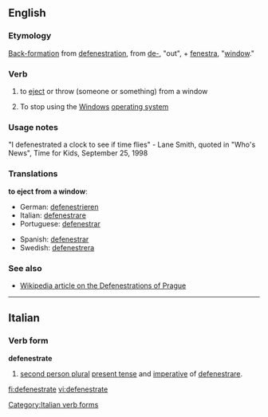 {{was wotd|2006|February|28}}
==English==

===Etymology===
[[back-formation|Back-formation]] from [[defenestration]], from {{L.}} [[de-]], "out", + [[fenestra]], "[[window]]."

===Verb===
{{en-verb|defenestrat|ing}}

# to [[eject]] or throw (someone or something) from a window
# {{computing}} {{slang}} To stop using the [[Windows]] [[operating system]]

===Usage notes===
"I defenestrated a clock to see if time flies" 
- Lane Smith, quoted in "Who's News", Time for Kids, September 25, 1998

===Translations===
'''to eject from a window''':
{{top}}
* German: [[defenestrieren]]
* Italian: [[defenestrare]]
* Portuguese: [[defenestrar]]
{{mid}}
* Spanish: [[defenestrar]]
* Swedish: [[defenestrera]]
{{bottom}}

===See also===
* [[Wikipedia:Defenestrations of Prague|Wikipedia article on the Defenestrations of Prague]]

----

==Italian==

===Verb form===
'''defenestrate'''

# [[second person plural]] [[present tense]] and [[imperative]] of [[defenestrare]].

[[Category:Italian verb forms]]
[[fi:defenestrate]]
[[vi:defenestrate]]